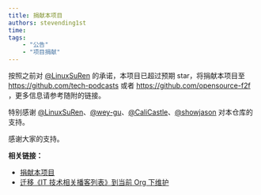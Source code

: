 ---
title: 捐献本项目
authors: stevending1st
time: 
tags:
    - "公告"
    - "项目捐献"
---

按照之前对 [@LinuxSuRen][1] 的承诺，本项目已超过预期 star，将捐献本项目至 https://github.com/tech-podcasts 或者 https://github.com/opensource-f2f ，更多信息请参考随附的链接。

特别感谢 [@LinuxSuRen][1]、[@wey-gu][2]、[@CaliCastle][3]、[@showjason][4] 对本仓库的支持。

感谢大家的支持。

**相关链接：**
- [捐献本项目][5]
- [迁移《IT 技术相关播客列表》到当前 Org 下维护][6]

[1]: https://github.com/LinuxSuRen "LinuxSuRen"
[2]: https://github.com/wey-gu
[3]: https://github.com/CaliCastle "CaliCastle"
[4]: https://github.com/showjason "showjason"
[5]: https://github.com/tech-podcasts/it-technology-podcast/issues/8 "捐献本项目"
[6]: https://github.com/tech-podcasts/community/issues/5 "迁移《IT 技术相关播客列表》到当前 Org 下维护"
